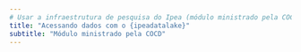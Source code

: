 ```yaml
---
# Usar a infraestrutura de pesquisa do Ipea (módulo ministrado pela COCD)
title: "Acessando dados com o {ipeadatalake}"
subtitle: "Módulo ministrado pela COCD"
---
```



<!-- overview do ipeadatalake -->



<!-- ipeadatalake: rapadia analise da PNADc + ipeaplot -->



<!-- ipeadatalake: rapadia analise da RAIS ou CADunico geocode + ipeaplot -->




